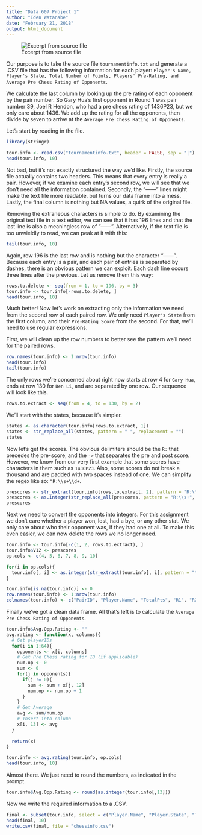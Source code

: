 ```yaml
---
title: "Data 607 Project 1"
author: "Iden Watanabe"
date: "February 21, 2018"
output: html_document
---
```


![Excerpt from source file](D:/Grad School/2018 Spring/DATA 607/proj1excerpt.png)

Our purpose is to take the source file `tournamentinfo.txt` and generate a .CSV file that has the following information for each player: `Player's Name, Player's State, Total Number of Points, Players' Pre-Rating, and Average Pre Chess Rating of Opponents`.

We calculate the last column by looking up the pre rating of each opponent by the pair number.  So Gary Hua's first opponent in Round 1 was pair number 39, Joel R Hendon, who had a pre chess rating of 1436P23, but we only care about 1436.  We add up the rating for all the opponents, then divide by seven to arrive at the `Average Pre Chess Rating of Opponents`.

Let's start by reading in the file.

```r
library(stringr)

tour.info <- read.csv("tournamentinfo.txt", header = FALSE, sep = "|")
head(tour.info, 10)
```

Not bad, but it's not exactly structured the way we'd like.  Firstly, the source file actually contains two headers.  This means that every entry is really a pair.  However, if we examine each entry's second row, we will see that we don't need all the information contained.  Secondly, the "------" lines might make the text file more readable, but turns our data frame into a mess.  Lastly, the final column is nothing but NA values, a quirk of the original file.

Removing the extraneous characters is simple to do.  By examining the original text file in a text editor, we can see that it has 196 lines and that the last line is also a meaningless row of "------".  Alternatively, if the text file is too unwieldly to read, we can peak at it with this:

```r
tail(tour.info, 10)
```

Again, row 196 is the last row and is nothing but the character "------".  Because each entry is a pair, and each pair of entries is separated by dashes, there is an obvious pattern we can exploit.  Each dash line occurs three lines after the previous.  Let us remove them this way:

```r
rows.to.delete <- seq(from = 1, to = 196, by = 3)
tour.info <- tour.info[-rows.to.delete, ]
head(tour.info, 10)
```

Much better!  Now let's work on extracting only the information we need from the second row of each paired row.  We only need `Player's State` from the first column, and their `Pre-Rating Score` from the second.  For that, we'll need to use regular expressions.

First, we will clean up the row numbers to better see the pattern we'll need for the paired rows.

```r
row.names(tour.info) <- 1:nrow(tour.info)
head(tour.info)
tail(tour.info)
```

The only rows we're concerned about right now starts at row 4 for `Gary Hua`, ends at row 130 for `Ben Li`, and are separated by one row.  Our sequence will look like this.

```r
rows.to.extract <- seq(from = 4, to = 130, by = 2)
```

We'll start with the states, because it's simpler.

```r
states <- as.character(tour.info[rows.to.extract, 1])
states <- str_replace_all(states, pattern = " ", replacement = "")
states
```

Now let's get the scores.  The obvious delimiters should be the `R:` that precedes the pre-score, and the `->` that separates the pre and post score.  However, we know from our very first example that some scores have characters in them such as `1436P23`.  Also, some scores do not break a thousand and are padded with two spaces instead of one.  We can simplify the regex like so: `"R:\\s+\\d+`.

```r
prescores <- str_extract(tour.info[rows.to.extract, 2], pattern = "R:\\s+\\d+")
prescores <- as.integer(str_replace_all(prescores, pattern = "R:\\s+", replacement = ""))
prescores
```

Next we need to convert the opponents into integers.  For this assignment we don't care whether a player won, lost, had a bye, or any other stat.  We only care about who their opponent was, if they had one at all.  To make this even easier, we can now delete the rows we no longer need.

```r
tour.info <- tour.info[-c(1, 2, rows.to.extract), ]
tour.info$V12 <- prescores
op.cols <- c(4, 5, 6, 7, 8, 9, 10)

for(i in op.cols){
  tour.info[, i] <- as.integer(str_extract(tour.info[, i], pattern = "\\s+\\d*"))
}

tour.info[is.na(tour.info)] <- 0
row.names(tour.info) <- 1:nrow(tour.info)
colnames(tour.info) <- c("PairID", "Player.Name", "TotalPts", "R1", "R2", "R3", "R4", "R5", "R6", "R7", "Player.State", "PreChess")
```


Finally we've got a clean data frame.  All that's left is to calculate the `Average Pre Chess Rating of Opponents`.

```r
tour.info$Avg.Opp.Rating <- ""
avg.rating <- function(x, columns){
  # Get playerIDs
  for(i in 1:64){
    opponents <- x[i, columns]
    # Get Pre Chess rating for ID (if applicable)
    num.op <- 0
    sum <- 0
    for(j in opponents){
      if(j != 0){
        sum <- sum + x[j, 12]
        num.op <- num.op + 1
      }
    }
    # Get Average
    avg <- sum/num.op
    # Insert into column
    x[i, 13] <- avg
  }
  
  return(x)
}

tour.info <- avg.rating(tour.info, op.cols)
head(tour.info, 10)
```

Almost there.  We just need to round the numbers, as indicated in the prompt.

```r
tour.info$Avg.Opp.Rating <- round(as.integer(tour.info[,13]))
```

Now we write the required information to a .CSV.

```r
final <- subset(tour.info, select = c("Player.Name", "Player.State", "TotalPts", "PreChess", "Avg.Opp.Rating"))
head(final, 10)
write.csv(final, file = "chessinfo.csv")
```